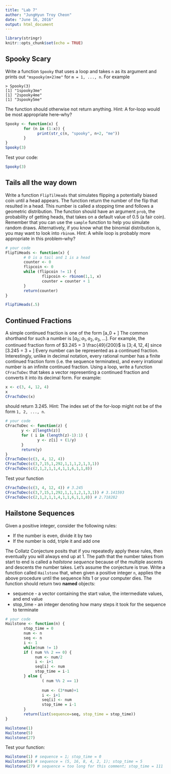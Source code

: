 ```yaml
---
title: "Lab 7"
author: "JungHyun Troy Cheon"
date: "June 16, 2016"
output: html_document
---
```


```r
library(stringr)
knitr::opts_chunk$set(echo = TRUE)
```

## Spooky Scary
Write a function `Spooky` that uses a loop and takes `n` as its argument and prints out `"mspooky(m+2)me"` for `m = 1, ..., n`.  For example
```
> Spooky(3)
[1] "1spooky3me"
[1] "2spooky4me"
[1] "3spooky5me"
```
The function should otherwise not return anything.  Hint: A for-loop would be most appropriate here--why?
```r
Spooky <- function(x) {
        for (n in (1:x)) {
              print(str_c(n, "spooky", n+2, "me"))
        }
}
Spooky(3)
```
Test your code:
```r
Spooky(3)

```

## Tails all the way down
Write a function `FlipTilHeads` that simulates flipping a potentially biased coin until a head appears.  The function return the number of the flip that resulted in a head. This number is called a stopping time and follows a geometric distribution. The function should have an argument `prob`, the probability of getting heads, that takes on a default value of 0.5 (a fair coin). Remember that you can use the `sample` function to help you simulate random draws.  Alternatively, if you know what the binomial distribution is, you may want to look into `rbinom`.  Hint: A while loop is probably more appropriate in this problem--why?

```r
# your code
FlipTiHeads <- function(x) {
        # 0 is a tail and 1 is a head
        counter <- 0
        flipcoin <- 0
        while (flipcoin != 1) {
                flipcoin <- rbinom(1,1, x)
                counter = counter + 1
        }
        return(counter)
}

FlipTiHeads(.5)
```

## Continued Fractions

A simple continued fraction is one of the form \[a_0 + \dfrac{1}{a_1 + \dfrac{1}{a_2 + \dfrac{1}{a_3 + ...}}}\]
The common shorthand for such a number is $\left[a_0; a_1, a_2, a_3, ...\right]$.  For example, the continued fraction form of $3.245 = 3 \frac{49}{200}$ is $\left[3; 4, 12, 4\right]$ since \[3.245 = 3 + \dfrac{1}{4 + \dfrac{1}{12 + \dfrac{1}{4}}}\]  Every number can be represented as a continued fraction.  Interestingly, unlike in decimal notation, every rational number has a finite continued fraction form (i.e. the sequence terminates), and every irrational number is an infinite continued fraction.  Using a loop, write a function `CFracToDec` that takes a vector representing a continued fraction and converts it into its decimal form.  For example:
```r
x <- c(3, 4, 12, 4)
x
CFracToDec(x)
```
should return 3.245.  Hint: The index set of the for-loop might not be of the form `1, 2, ..., n`.

```r
# your code
CFracToDec <- function(z) {
       y <- z[length(z)]
       for ( i in (length(z)-1):1) {
              y <- z[i] + (1/y)
       }
       return(y)
}
CFracToDec(c(3, 4, 12, 4))
CFracToDec(c(3,7,15,1,292,1,1,1,2,1,3,1))
CFracToDec(c(2,1,2,1,1,4,1,1,6,1,1,8))
```
Test your function 
```r
CFracToDec(c(3, 4, 12, 4)) # 3.245
CFracToDec(c(3,7,15,1,292,1,1,1,2,1,3,1)) # 3.141593
CFracToDec(c(2,1,2,1,1,4,1,1,6,1,1,8)) # 2.718282
```

## Hailstone Sequences 
Given a positive integer, consider the following rules:

* If the number is even, divide it by two
* If the number is odd, triple it and add one

The Collatz Conjecture posits that if you repeatedly apply these rules, then eventually you will always end up at 1.  The path that the number takes from start to end is called a _hailstone sequence_ because of the multiple ascents and descents the number takes.  Let's assume the conjecture is true.  Write a function called `Hailstone` that, when given a positive integer `n`, applies the above procedure until the sequence hits 1 or your computer dies.  The function should return two __named__ objects:

* sequence - a vector containing the start value, the intermediate values, and end value
* stop_time - an integer denoting how many steps it took for the sequence to terminate

```r
# your code
Hailstone <- function(n) {
        stop_time = 0
        num <- n
        seq <- n
        i <- 1
        while(num != 1)
        if ( num %% 2 == 0) {
             num <- num/2
             i <- i+1
             seq[i] <- num
             stop_time = i-1
        } else {
                ( num %% 2 == 1) 
               
                num <- (3*num)+1
                i <- i+1
                seq[i] <- num
                stop_time = i-1
        }
        return(list(sequence=seq, stop_time = stop_time))
}

Hailstone(1)
Hailstone(5)
Hailstone(27)
```
Test your function:
```r
Hailstone(1) # sequence = 1; stop_time = 0
Hailstone(5) # sequence = (5, 16, 8, 4, 2, 1); stop_time = 5
Hailstone(27) # sequence = too long for this comment; stop_time = 111
```

